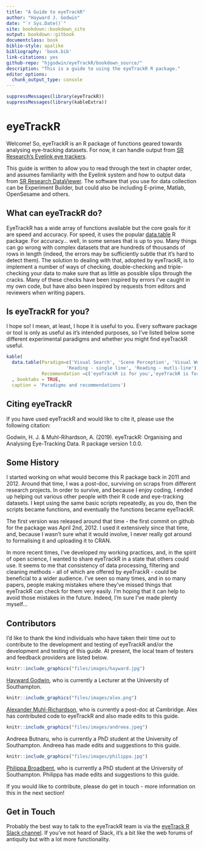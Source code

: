 ```yaml
--- 
title: "A Guide to eyeTrackR"
author: "Hayward J. Godwin"
date: "`r Sys.Date()`"
site: bookdown::bookdown_site
output: bookdown::gitbook
documentclass: book
biblio-style: apalike
bibliography: 'book.bib'
link-citations: yes
github-repo: "hjgodwin/eyeTrackR/bookdown_source/"
description: "This is a guide to using the eyeTrackR R package."
editor_options: 
  chunk_output_type: console
---
```




```r
suppressMessages(library(eyeTrackR))
suppressMessages(library(kableExtra))
```

# eyeTrackR {#index}

Welcome! So, eyeTrackR is an R package of functions geared towards analysing eye-tracking datasets. For now, it can handle output from [SR Research's Eyelink eye trackers](https://www.sr-research.com/).

This guide is written to allow you to read through the text in chapter order, and assumes familiarity with the Eyelink system and how to output data from [SR Research DataViewer](https://www.sr-research.com/data-viewer/). The software that you use for data collection can be Experiment Builder, but could also be including E-prime, Matlab, OpenSesame and others.

## What can eyeTrackR do?

EyeTrackR has a wide array of functions available but the core goals for it are speed and accuracy. For speed, it uses the popular [data.table](https://cran.r-project.org/web/packages/data.table/vignettes/datatable-intro.html) R package. For accuracy... well, in some senses that is up to you. Many things can go wrong with complex datasets that are hundreds of thousands of rows in length (indeed, the errors may be sufficiently subtle that it's hard to detect them). The solution to dealing with that, adopted by eyeTrackR, is to implement a number of ways of checking, double-checking and triple-checking your data to make sure that as little as possible slips through the cracks. Many of these checks have been inspired by errors I've caught in my own code, but have also been inspired by requests from editors and reviewers when writing papers.

## Is eyeTrackR for you?

I hope so! I mean, at least, I hope it is useful to you. Every software package or tool is only as useful as it's intended purposes, so I've listed below some different experimental paradigms and whether you might find eyeTrackR useful.

```r
kable(
  data.table(Paradigm=c('Visual Search', 'Scene Perception', 'Visual World', 'Oculomotor Control (e.g.,   antisaccade tasks)', 'Pupillometry', 
                      'Reading - single line', 'Reading - mutli-line'),
             Recommendation =c('eyeTrackR is for you','eyeTrackR is for you','eyeTrackR is for you', 'eyeTrackR is for you','eyeTrackR is for you, though you will be spending most of your time working on the sample reports rather than the fixation reports.', 'You will want to use the [popEYE](https://github.com/sascha2schroeder/popEye/) R package by Sascha Schroeder for this.', 'You will want to use [popEYE](https://github.com/sascha2schroeder/popEye/) for this as well, but I have used eyeTrackR to examine multi-line text experiments as well.'))
  , booktabs = TRUE, 
  caption = 'Paradigms and recommendations')

```

## Citing eyeTrackR

If you have used eyeTrackR and would like to cite it, please use the following citation:

Godwin, H. J. & Muhl-Rihardson, A. (2019). eyeTrackR: Organising and Analysing Eye-Tracking Data. R package version 1.0.0.

## Some History

I started working on what would become this R package back in 2011 and 2012. Around that time, I was a post-doc, surviving on scraps from different research projects. In order to survive, and because I enjoy coding, I ended up helping out various other people with their R code and eye-tracking datasets. I kept using the same basic scripts repeatedly, as you do, then the scripts became functions, and eventually the functions became eyeTrackR. 

The first version was released around that time - the first commit on github for the package was April 2nd, 2012. I used it extensively since that time, and, because I wasn't sure what it would involve, I never really got around to formalising it and uploading it to CRAN.

In more recent times, I've developed my working practices, and, in the spirit of open science, I wanted to share eyeTrackR in a state that others could use. It seems to me that consistency of data processing, filtering and cleaning methods - all of which are offered by eyeTrackR - could be beneficial to a wider audience. I've seen so many times, and in so many papers, people making mistakes where they've missed things that eyeTrackR can check for them very easily. I'm hoping that it can help to avoid those mistakes in the future. Indeed, I'm sure I've made plenty myself...

## Contributors

I'd like to thank the kind individuals who have taken their time out to contribute to the development and testing of eyeTrackR and/or the development and testing of this guide. At present, the local team of testers and feedback providers are listed below.

```r
knitr::include_graphics("files/images/hayward.jpg")
``` 

  
[Hayward Godwin](https://twitter.com/haywardgodwin), who is currently a Lecturer at the University of Southampton. 



```r
knitr::include_graphics("files/images/alex.png")
```
  
[Alexander Muhl-Richardson](https://twitter.com/alexmuhl_r), who is currently a post-doc at Cambridge. Alex has contributed code to eyeTrackR and also made edits to this guide.



```r
knitr::include_graphics("files/images/andreea.jpeg")
```
  
Andreea Butnaru, who is currently a PhD student at the University of Southampton. Andreea has made edits and suggestions to this guide.



```r
knitr::include_graphics("files/images/philippa.jpg")
```
  
[Philippa Broadbent](https://twitter.com/phillybroadbent), who is currently a PhD student at the University of Southampton. Philippa has made edits and suggestions to this guide.

If you would like to contribute, please do get in touch - more information on this in the next section!

## Get in Touch

Probably the best way to talk to the eyeTrackR team is via the [eyeTrack R Slack channel](https://join.slack.com/t/eyetrackr/shared_invite/enQtODQyNDQzMzkxNTc1LWM4MmUyMTJmYTA4ZjgzNWNjNGQxNzcxYWY1NWNhYzM2ODg1OWNiNDg4MzIxYWZmZjkwZWFjMTU0MmU4NDE5Y2Y). If you've not heard of Slack, it's a bit like the web forums of antiquity but with a lot more functionality. 
